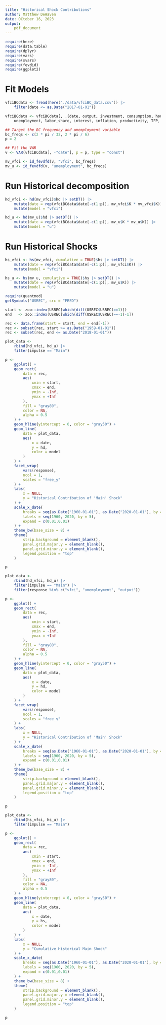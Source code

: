 ```yaml
---
title: "Historical Shock Contributions"
author: Matthew DeHaven
date: OCtober 16, 2023
output: 
    pdf_document
---
```

```r
require(here)
require(data.table)
require(dplyr)
require(vars)
require(svars)
require(fevdid)
require(ggplot2)
```

# Fit Models

```r
vfciBCdata <- fread(here("./data/vfciBC_data.csv")) |>
    filter(date <= as.Date("2017-01-01"))

vfciBCdata <- vfciBCdata[, .(date, output, investment, consumption, hours_worked,
    unemployment, labor_share, interest, inflation, productivity, TFP, vfci)]

## Target the BC frequency and umemployment variable
bc_freqs <- c(2 * pi / 32, 2 * pi / 6)
p = 2

## Fit the VAR
v <- VAR(vfciBCdata[, -"date"], p = p, type = "const")

mv_vfci <- id_fevdfd(v, "vfci", bc_freqs)
mv_u <- id_fevdfd(v, "unemployment", bc_freqs)
```

# Run Historical decomposition

```r
hd_vfci <- hd(mv_vfci)$hd |> setDT() |>
    mutate(date = rep(vfciBCdata$date[-c(1:p)], mv_vfci$K * mv_vfci$K)) |>
    mutate(model = "vfci")

hd_u <- hd(mv_u)$hd |> setDT() |>
    mutate(date = rep(vfciBCdata$date[-c(1:p)], mv_u$K * mv_u$K)) |>
    mutate(model = "u")
```

# Run Historical Shocks

```r
hs_vfci <- hs(mv_vfci, cumulative = TRUE)$hs |> setDT() |>
    mutate(date = rep(vfciBCdata$date[-c(1:p)], mv_vfci$K)) |>
    mutate(model = "vfci")

hs_u <- hs(mv_u, cumulative = TRUE)$hs |> setDT() |>
    mutate(date = rep(vfciBCdata$date[-c(1:p)], mv_u$K)) |>
    mutate(model = "u")
```


```r
require(quantmod)
getSymbols("USREC", src = "FRED")

start <- zoo::index(USREC[which(diff(USREC$USREC)==1)])
end   <- zoo::index(USREC[which(diff(USREC$USREC)==-1)-1])

rec <- data.frame(start = start, end = end[-1])
rec <- subset(rec, start >= as.Date("1959-01-01"))
rec <- subset(rec, end <= as.Date("2018-01-01"))

```

```r
plot_data <-
    rbind(hd_vfci, hd_u) |>
    filter(impulse == "Main")

p <- 
    ggplot() +
    geom_rect(
        data = rec,
        aes(
            xmin = start,
            xmax = end,
            ymin = -Inf,
            ymax = +Inf
        ),
        fill = "gray80",
        color = NA,
        alpha = 0.5
    ) +
    geom_hline(yintercept = 0, color = "gray50") +
    geom_line(
        data = plot_data,
        aes(
            x = date,
            y = hd,
            color = model
        )
    ) +
    facet_wrap(
        vars(response),
        ncol = 1,
        scales = "free_y"
    ) +
    labs(
        x = NULL,
        y = "Historical Contribution of 'Main' Shock"
    ) +
    scale_x_date(
        breaks = seq(as.Date("1960-01-01"), as.Date("2020-01-01"), by = "5 years"),
        labels = seq(1960, 2020, by = 5),
        expand = c(0.01,0.01)
    ) +
    theme_bw(base_size = 8) +
    theme(
        strip.background = element_blank(),
        panel.grid.major.y = element_blank(),
        panel.grid.minor.y = element_blank(),
        legend.position = "top"
    )

p
```

```r
plot_data <-
    rbind(hd_vfci, hd_u) |>
    filter(impulse == "Main") |>
    filter(response %in% c("vfci", "unemployment", "output"))

p <- 
    ggplot() +
    geom_rect(
        data = rec,
        aes(
            xmin = start,
            xmax = end,
            ymin = -Inf,
            ymax = +Inf
        ),
        fill = "gray80",
        color = NA,
        alpha = 0.5
    ) +
    geom_hline(yintercept = 0, color = "gray50") +
    geom_line(
        data = plot_data,
        aes(
            x = date,
            y = hd,
            color = model
        )
    ) +
    facet_wrap(
        vars(response),
        ncol = 1,
        scales = "free_y"
    ) +
    labs(
        x = NULL,
        y = "Historical Contribution of 'Main' Shock"
    ) +
    scale_x_date(
        breaks = seq(as.Date("1960-01-01"), as.Date("2020-01-01"), by = "5 years"),
        labels = seq(1960, 2020, by = 5),
        expand = c(0.01,0.01)
    ) +
    theme_bw(base_size = 8) +
    theme(
        strip.background = element_blank(),
        panel.grid.major.y = element_blank(),
        panel.grid.minor.y = element_blank(),
        legend.position = "top"
    )

p
```


```r
plot_data <-
    rbind(hs_vfci, hs_u) |>
    filter(impulse == "Main")

p <-
    ggplot() +
    geom_rect(
        data = rec,
        aes(
            xmin = start,
            xmax = end,
            ymin = -Inf,
            ymax = +Inf
        ),
        fill = "gray80",
        color = NA,
        alpha = 0.5
    ) +
    geom_hline(yintercept = 0, color = "gray50") +
    geom_line(
        data = plot_data,
        aes(
            x = date,
            y = hs,
            color = model
        )
    ) +
    labs(
        x = NULL,
        y = "Cumulative Historical Main Shock"
    ) +
    scale_x_date(
        breaks = seq(as.Date("1960-01-01"), as.Date("2020-01-01"), by = "5 years"),
        labels = seq(1960, 2020, by = 5),
        expand = c(0.01,0.01)
    ) +
    theme_bw(base_size = 8) +
    theme(
        strip.background = element_blank(),
        panel.grid.major.y = element_blank(),
        panel.grid.minor.y = element_blank(),
        legend.position = "top"
    )

p
```